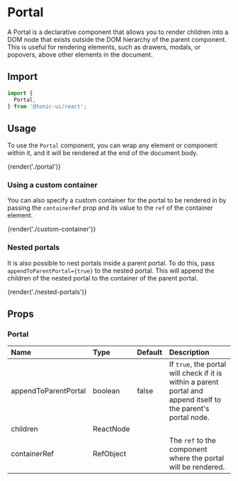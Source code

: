 # Portal

A Portal is a declarative component that allows you to render children into a DOM node that exists outside the DOM hierarchy of the parent component. This is useful for rendering elements, such as drawers, modals, or popovers, above other elements in the document.

## Import

```js
import {
  Portal,
} from '@tonic-ui/react';
```

## Usage

To use the `Portal` component, you can wrap any element or component within it, and it will be rendered at the end of the document body.

{render('./portal')}

### Using a custom container

You can also specify a custom container for the portal to be rendered in by passing the `containerRef` prop and its value to the `ref` of the container element.

{render('./custom-container')}

### Nested portals

It is also possible to nest portals inside a parent portal. To do this, pass `appendToParentPortal={true}` to the nested portal. This will append the children of the nested portal to the container of the parent portal.

{render('./nested-portals')}

## Props

### Portal

| Name | Type | Default | Description |
| :--- | :--- | :------ | :---------- |
| appendToParentPortal | boolean | false | If `true`, the portal will check if it is within a parent portal and append itself to the parent's portal node. |
| children | ReactNode | | |
| containerRef | RefObject | | The `ref` to the component where the portal will be rendered. |
